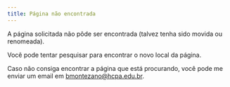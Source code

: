 ```yaml
---
title: Página não encontrada
---
```


A página solicitada não pôde ser encontrada (talvez tenha sido movida ou renomeada).

Você pode tentar pesquisar para encontrar o novo local da página.

Caso não consiga encontrar a página que está procurando,
você pode me enviar um
email em [bmontezano@hcpa.edu.br](mailto:bmontezano@hcpa.edu.br).
